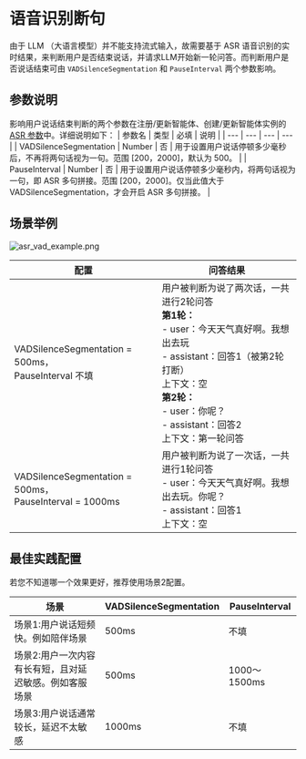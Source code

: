 # 语音识别断句

由于 LLM （大语言模型）并不能支持流式输入，故需要基于 ASR 语音识别的实时结果，来判断用户是否结束说话，并请求LLM开始新一轮问答。而判断用户是否说话结束可由 `VADSilenceSegmentation` 和 `PauseInterval` 两个参数影响。

## 参数说明

影响用户说话结束判断的两个参数在注册/更新智能体、创建/更新智能体实例的 [ASR 参数](./../API%20reference/Common%20Parameter%20Description.mdx#asr)中。详细说明如下：
| 参数名 | 类型 | 必填 | 说明 |
| --- | --- | --- | --- |
| VADSilenceSegmentation | Number | 否 | 用于设置用户说话停顿多少毫秒后，不再将两句话视为一句。范围 [200，2000]，默认为 500。 |
| PauseInterval | Number | 否 | 用于设置用户说话停顿多少毫秒内，将两句话视为一句，即 ASR 多句拼接。范围 [200，2000]。仅当此值大于 VADSilenceSegmentation，才会开启 ASR 多句拼接。 |

## 场景举例

<Frame width="auto" height="128" caption="">
  <img src="https://media-resource.spreading.io/docuo/workspace564/27e54a759d23575969552654cb45bf89/1884db5e78.png" alt="asr_vad_example.png"/>
</Frame>

|配置|问答结果|
|---|---|
|VADSilenceSegmentation = 500ms，<br/>PauseInterval 不填|用户被判断为说了两次话，一共进行2轮问答<br/>**第1轮：**<br/>- user：今天天气真好啊。我想出去玩<br/>- assistant：回答1（被第2轮打断）<br/>上下文：空<br/>**第2轮：**<br/>- user：你呢？<br/>- assistant：回答2<br/>上下文：第一轮问答|
|VADSilenceSegmentation = 500ms，<br/>PauseInterval = 1000ms|用户被判断为说了一次话，一共进行1轮问答<br/>- user：今天天气真好啊。我想出去玩。你呢？<br/>- assistant：回答1<br/>上下文：空|

## 最佳实践配置

<Note title="说明">若您不知道哪一个效果更好，推荐使用场景2配置。</Note>

| 场景 | VADSilenceSegmentation | PauseInterval |
| --- | --- | --- |
| 场景1:用户说话短频快。例如陪伴场景 | 500ms | 不填 |
| 场景2:用户一次内容有长有短，且对延迟敏感。例如客服场景 | 500ms | 1000～1500ms |
| 场景3:用户说话通常较长，延迟不太敏感 | 1000ms | 不填 |





